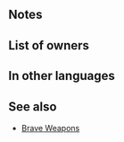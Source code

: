 {{Weapon Infobox
|tagid=SID_朱傭兵の双剣
|intID=3253
|image=wep_sw141
|exclusive=1
|weaponType=Sword
|cost=400
|might=11
|range=1
|effect=Grants Spd+5. Inflicts Def/Res-5. Unit attacks twice. At start of combat, the following effects will occur based on unit's HP: if ≥ 20%, grants Special cooldown charge +1 to unit per attack (only highest value applied; does not stack), and also, if ≥ 40%, reduces damage from foe's first attack during combat by 40%.
|statModifiers=0,11,5,-5,-5
|required=Silver Sword
|properties=random_owner
}}
==Notes==
{{Brave weapon interaction}}
{{CooldownChargePlus}}
{{DamagePercentageReduction}}
==List of owners==
{{Skill Hero List}}
==In other languages==
{{OtherLanguages
|english=Crimson Blades
|japanese=朱傭兵の双剣
|german=Purpur-Klingen
|spanishEU=Hojas carmesís
|spanishLA=Hojas carmesí
|french=Lames pourpres
|italian=Lame cremisi
|chineseTW=朱傭兵的雙劍
|portuguese=Espadas carmim
}}
==See also==
{{See also skills|cond=Description LIKE '%inflicts Def/Res-%unit attacks twice%' AND (SP=300 OR Exclusive='1') OR Description LIKE '%HP%if ≥%reduces damage from foe_s first attack%' AND Exclusive='1'}}
* [[Brave Weapons]]
{{Weapons Navbox}}